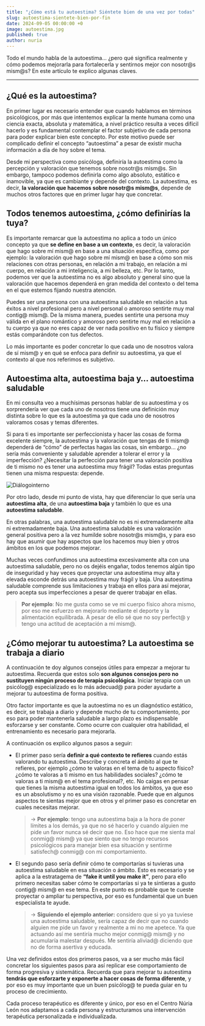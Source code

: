 ```yaml
---
title: "¿Cómo está tu autoestima? Siéntete bien de una vez por todas"
slug: autoestima-sientete-bien-por-fin
date: 2024-09-05 00:00:00 +0
image: autoestima.jpg
published: true
author: nuria
---
```


Todo el mundo habla de la autoestima… ¿pero qué significa realmente y cómo podemos mejorarla para fortalecerla y sentirnos mejor con nosotr@s mism@s? En este artículo te explico algunas claves.

---

## ¿Qué es la autoestima?

En primer lugar es necesario entender que cuando hablamos en términos psicológicos, por más que intentemos explicar la mente humana como una ciencia exacta, absoluta y matemática, a nivel práctico resulta a veces difícil hacerlo y es fundamental contemplar el factor subjetivo de cada persona para poder explicar bien este concepto. Por este motivo puede ser complicado definir el concepto “autoestima” a pesar de existir mucha información a día de hoy sobre el tema.

Desde mi perspectiva como psicóloga, definiría la autoestima como la percepción y valoración que tenemos sobre nosotr@s mism@s. Sin embargo, tampoco podemos definirla como algo absoluto, estático e inamovible, ya que es cambiante y depende del contexto. La autoestima, es decir, **la valoración que hacemos sobre nosotr@s mism@s**, depende de muchos otros factores que en primer lugar hay que concretar.

## Todos tenemos autoestima, ¿cómo definirías la tuya?

Es importante remarcar que la autoestima no aplica a todo un único concepto ya que **se define en base a un contexto**, es decir, la valoración que hago sobre mí mism@ en base a una situación específica, como por ejemplo: la valoración que hago sobre mí mism@ en base a cómo son mis relaciones con otras personas, en relación a mi trabajo, en relación a mi cuerpo, en relación a mi inteligencia, a mi belleza, etc. Por lo tanto, podemos ver que la autoestima no es algo absoluto y general sino que la valoración que hacemos dependerá en gran medida del contexto o del tema en el que estemos fijando nuestra atención.

Puedes ser una persona con una autoestima saludable en relación a tus éxitos a nivel profesional pero a nivel personal o amoroso sentirte muy mal contig@ mism@. De la misma manera, puedes sentirte una persona muy válida en el plano romántico y amoroso pero sentirte muy mal en relación a tu cuerpo ya que no eres capaz de ver nada positivo en tu físico y siempre estás comparándote con tus defectos.

Lo más importante es poder concretar lo que cada uno de nosotros valora de sí mism@ y en qué se enfoca para definir su autoestima, ya que el contexto al que nos referimos es subjetivo.

## Autoestima alta, autoestima baja y… autoestima saludable

En mi consulta veo a muchísimas personas hablar de su autoestima y os sorprendería ver que cada uno de nosotros tiene una definición muy distinta sobre lo que es la autoestima ya que cada uno de nosotros valoramos cosas y temas diferentes.

Si para ti es importante ser perfeccionista y hacer las cosas de forma excelente siempre, la autoestima y la valoración que tengas de ti mism@ dependerá de “cómo” de perfectas hagas las cosas, sin embargo… ¿no sería más conveniente y saludable aprender a tolerar el error y la imperfección? ¿Necesitar la perfección para tener una valoración positiva de ti mismo no es tener una autoestima muy frágil? Todas estas preguntas tienen una misma respuesta: depende.

![Diálogointerno](autoestima1.jpg)

Por otro lado, desde mi punto de vista, hay que diferenciar lo que sería una **autoestima alta**, de una **autoestima baja** y también lo que es una **autoestima saludable**.

En otras palabras, una autoestima saludable no es ni extremadamente alta ni extremadamente baja. Una autoestima saludable es una valoración general positiva pero a la vez humilde sobre nosotr@s mism@s, y para eso hay que asumir que hay aspectos que los hacemos muy bien y otros ámbitos en los que podemos mejorar.

Muchas veces confundimos una autoestima excesivamente alta con una autoestima saludable, pero no os dejéis engañar, todos tenemos algún tipo de inseguridad y hay veces que proyectar una autoestima muy alta y elevada esconde detrás una autoestima muy frágil y baja. Una autoestima saludable comprende sus limitaciones y trabaja en ellos para así mejorar, pero acepta sus imperfecciones a pesar de querer trabajar en ellas.

> **Por ejemplo**: No me gusta como se ve mi cuerpo físico ahora mismo, por eso me esfuerzo en mejorarlo mediante el deporte y la alimentación equilibrada. A pesar de ello sé que no soy perfect@ y tengo una actitud de aceptación a mí mism@.

## ¿Cómo mejorar tu autoestima? La autoestima se trabaja a diario

A continuación te doy algunos consejos útiles para empezar a mejorar tu autoestima. Recuerda que estos solo **son algunos consejos pero no sustituyen ningún proceso de terapia psicológica**. Iniciar terapia con un psicólog@ especializado es lo más adecuad@ para poder ayudarte a mejorar tu autoestima de forma positiva.

Otro factor importante es que la autoestima no es un diagnóstico estático, es decir, se trabaja a diario y depende mucho de tu comportamiento, por eso para poder mantenerla saludable a largo plazo es indispensable esforzarse y ser constante. Como ocurre con cualquier otra habilidad, el entrenamiento es necesario para mejorarla.

A continuación os explico algunos pasos a seguir:

- El primer paso sería **definir a qué contexto te refieres** cuando estás valorando tu autoestima. Describe y concreta el ámbito al que te refieres, por ejemplo ¿cómo te valoras en el tema de tu aspecto físico? ¿cómo te valoras a ti mismo en tus habilidades sociales? ¿cómo te valoras a ti mism@ en el tema profesional?, etc. No caigas en pensar que tienes la misma autoestima igual en todos los ámbitos, ya que eso es un absolutismo y no es una visión razonable. Puede que en algunos aspectos te sientas mejor que en otros y el primer paso es concretar en cuales necesitas mejorar.

  > → **Por ejemplo**: tengo una autoestima baja a la hora de poner límites a los demás, ya que no sé hacerlo y cuando alguien me pide un favor nunca sé decir que no. Eso hace que me sienta mal conmig@ mism@ ya que siento que no tengo recursos psicológicos para manejar bien esa situación y sentirme satisfech@ conmig@ con mi comportamiento.

- El segundo paso sería definir cómo te comportarías si tuvieras una autoestima saludable en esa situación o ámbito. Esto es necesario y se aplica a la estratagema de **“fake it until you make it”**, pero para ello primero necesitas saber cómo te comportarías si ya te sintieras a gusto contig@ mism@ en ese tema. En este punto es probable que te cueste proyectar o ampliar tu perspectiva, por eso es fundamental que un buen especialista te ayude.

  > → **Siguiendo el ejemplo anterior:** considero que si yo ya tuviese una autoestima saludable, sería capaz de decir que no cuando alguien me pide un favor y realmente a mi no me apetece. Ya que actuando así me sentiría mucho mejor conmig@ mism@ y no acumularía malestar después. Me sentiría aliviad@ diciendo que no de forma asertiva y educada.

Una vez definidos estos dos primeros pasos, va a ser mucho más fácil concretar los siguientes pasos para así replicar ese comportamiento de forma progresiva y sistemática. Recuerda que para mejorar tu autoestima **tendrás que esforzarte y exponerte a hacer cosas de forma diferente**, y por eso es muy importante que un buen psicólog@ te pueda guiar en tu proceso de crecimiento.

Cada proceso terapéutico es diferente y único, por eso en el Centro Núria León nos adaptamos a cada persona y estructuramos una intervención terapéutica personalizada e individualizada.
